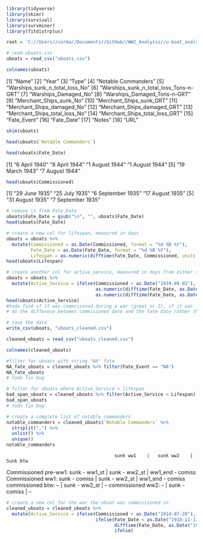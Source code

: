 ```r
library(tidyverse)
library(skimr)
library(survival)
library(survminer)
library(fitdistrplus)

root = 'C://Users//corma//Documents//GitHub//WW2_Analysis//u-boat_analysis.rmd'
```

```r
# read uboats.csv
uboats = read_csv("uboats.csv")

```
```r
colnames(uboats)
```
[1] "Name"
[2] "Year"
[3] "Type"
[4] "Notable Commanders"
[5] "Warships_sunk_n_total_loss_No"
[6] "Warships_sunk_n_total_loss_Tons-n-GRT"
[7] "Warships_Damaged_No"
[8] "Warships_Damaged_Tons-n-GRT"
[9] "Merchant_Ships_sunk_No"
[10] "Merchant_Ships_sunk_GRT"
[11] "Merchant_Ships_damaged_No"
[12] "Merchant_Ships_damaged_GRT"
[13] "Merchant_Ships_total_loss_No"
[14] "Merchant_Ships_total_loss_GRT"
[15] "Fate_Event"
[16] "Fate_Date"
[17] "Notes"
[18] "URL"
```r
skim(uboats)
```
```r
head(uboats$`Notable Commanders`)
```
```r
head(uboats$Fate_Date)
```
[1] "6 April 1940\n"  "8 April 1944\n"  "1 August 1944\n" "1 August 1944\n"
[5] "19 March 1943\n" "7 August 1944\n"
```r
head(uboats$Commissioned)
```
[1] "29 June 1935"     "25 July 1935"     "6 September 1935" "17 August 1935"
[5] "31 August 1935"   "7 September 1935"
```r
# remove \n from Fate_Date
uboats$Fate_Date = gsub("\n", "", uboats$Fate_Date)
head(uboats$Fate_Date)
```
```r
# create a new col for lifespan, measured in days
uboats = uboats %>%
  mutate(Commissioned = as.Date(Commissioned, format = "%d %B %Y"),
         Fate_Date = as.Date(Fate_Date, format = "%d %B %Y"),
         Lifespan = as.numeric(difftime(Fate_Date, Commissioned, units = "days")))
head(uboats$Lifespan)
```
```r
# create another col for active_service, measured in days from either the start of the Great War (July 28, 1914) or the start of WWII (September 1, 1939)
uboats = uboats %>%
  mutate(Active_Service = ifelse(Commissioned < as.Date("1939-09-01"),
                                 as.numeric(difftime(Fate_Date, as.Date("1914-07-28"), units = "days")),
                                 as.numeric(difftime(Fate_Date, as.Date("1939-09-01"), units = "days"))))
head(uboats$Active_Service)
#todo find if it was commisioned during a war (great or 2), if it was
# do the diffenece between commisioned date and the fate date rather than start of war to fate dater
```
```r
# save the data
write_csv(uboats, "uboats_cleaned.csv")
```
```r
cleaned_uboats = read_csv("uboats_cleaned.csv")
```
```r
colnames(cleaned_uboats)
```
```r
#filter for uboats with string "NA" fate
NA_fate_uboats = cleaned_uboats %>% filter(Fate_Event == "NA")
NA_fate_uboats
# todo fix bug
```
```r
# filter for uboats where Active_Service > lifespan
bad_span_uboats = cleaned_uboats %>% filter(Active_Service > Lifespan)
bad_span_uboats
# todo fix bug
```
```r
# create a complete list of notable commanders
notable_commanders = cleaned_uboats$`Notable Commanders` %>%
  strsplit(",") %>%
  unlist() %>%
  unique()
notable_commanders
```

                                            sunk ww1   	|   sunk ww2 	|   Sunk btw
Commissioned pre-ww1:   sunk - ww1_st | sunk - ww2_st |       ww1_end - comiss
Commissioned ww1:    sunk - comiss       | sunk - ww2_st |         ww1_end - comiss
commissioned btw:               --              |        sunk - ww2_st    |     --
commissioned ww2:            --                    |    sunk - comiss    |        --

```r
# create a new col for the war the uboat was commissioned in
cleaned_uboats = cleaned_uboats %>%
  mutate(Active_Service = ifelse(Commissioned < as.Date("1914-07-28"), # if commissioned before the start of WW1
                                 ifelse(Fate_Date < as.Date("1918-11-11"), # if sunk before the end of WW1
                                        difftime(Fate_Date, as.Date("1914-07-28"), units = "days"), # calculate lifespan from start of WW1
                                        ifelse(

```
